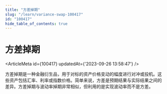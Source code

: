 ```yaml
---
title: "方差掉期"
slug: "/learn/variance-swap-100417"
id: "100417"
hide_table_of_contents: true
---
```



# 方差掉期

<ArticleMeta id={100417} updatedAt={'2023-09-26 13:58:47'} />
<div className='border-solid border-b border-t-0 my-4 border-[var(--ifm-color-gray-300)]' />

方差掉期是一种金融衍生品，用于对标的资产价格变动的幅度进行对冲或投机。这些资产包括汇率、利率或指数价格。简单来说，方差是预期结果与实际结果之间的差异。方差掉期与波动率掉期非常相似，但利用的是实现波动率而不是方差。
